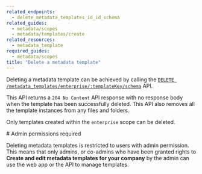 ```yaml
---
related_endpoints:
  - delete_metadata_templates_id_id_schema
related_guides:
  - metadata/scopes
  - metadata/templates/create
related_resources:
  - metadata_template
required_guides:
  - metadata/scopes
title: "Delete a metadata template"
---
```

Deleting a metadata template can be achieved by calling the [`DELETE
/metadata_templates/enterprise/:templateKey/schema`][endpoint] API. 

<Samples id="delete_metadata_templates_id_id_schema" />

This API returns a `204 No Content` API response with no response body when
the template has been successfully deleted. This API also removes all the
template instances from any files and folders.

Only templates created within the `enterprise` scope can be deleted.

<Message warning>
  # Admin permissions required

  Deleting metadata templates is restricted to users with admin permission. This
  means that only admins, or co-admins who have been granted rights to **Create
  and edit metadata templates for your company** by the admin can use the web
  app or the API to manage templates.
</Message>

[endpoint]: e://delete_metadata_templates_id_id_schema
